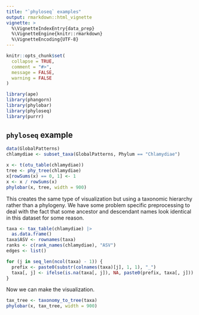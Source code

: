 ```yaml
---
title: "`phyloseq` examples"
output: rmarkdown::html_vignette
vignette: >
  %\VignetteIndexEntry{data_prep}
  %\VignetteEngine{knitr::rmarkdown}
  %\VignetteEncoding{UTF-8}
---
```


```r
knitr::opts_chunk$set(
  collapse = TRUE,
  comment = "#>",
  message = FALSE,
  warning = FALSE
)
```

```r
library(ape)
library(phangorn)
library(phylobar)
library(phyloseq)
library(purrr)
```

## `phyloseq` example

```r
data(GlobalPatterns)
chlamydiae <- subset_taxa(GlobalPatterns, Phylum == "Chlamydiae")

x <- t(otu_table(chlamydiae))
tree <- phy_tree(chlamydiae)
x[rowSums(x) == 0, 1] <- 1
x <- x / rowSums(x)
phylobar(x, tree, width = 900)
```

This creates the same type of visualization but using a taxonomic hierarchy
rather than a phylogeny.  We have some problem specific preprocessing to deal
with the fact that some ancestor and descendant names look identical in this
dataset for some reason.

```r
taxa <- tax_table(chlamydiae) |>
  as.data.frame()
taxa$ASV <- rownames(taxa)
ranks <- c(rank_names(chlamydiae), "ASV")
edges <- list()

for (j in seq_len(ncol(taxa) - 1)) {
  prefix <- paste0(substr(colnames(taxa)[j], 1, 1), "_")
  taxa[, j] <- ifelse(is.na(taxa[, j]), NA, paste0(prefix, taxa[, j]))
}
```

Now we can make the visualization.

```r
tax_tree <- taxonomy_to_tree(taxa)
phylobar(x, tax_tree, width = 900)
```